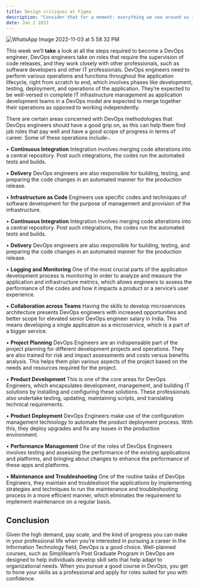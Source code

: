 ```yaml
---
title: Design critiques at Figma
description: "Consider that for a moment: everything we see around us is assumed to have had a cause and is contingent upon."
date: Jan 2 2021
---
```


![WhatsApp Image 2022-11-03 at 5 58 32 PM](https://user-images.githubusercontent.com/102603571/200245733-95be80af-d6c3-45a2-889a-d9c7b57c4e52.jpeg)

This week we’ll **take** a look at all the steps required to become a DevOps engineer, DevOps engineers take on roles that require the supervision of code releases, and they work closely with other professionals, such as software developers and other IT professionals. DevOps engineers need to perform various operations and functions throughout the application lifecycle, right from scratch to end, which involves phases like development, testing, deployment, and operations of the application. They’re expected to be well-versed in complete IT infrastructure management as application development teams in a DevOps model are expected to merge together their operations as opposed to working independently.

There are certain areas concerned with DevOps methodologies that DevOps engineers should have a good grip on, as this can help them find job roles that pay well and have a good scope of progress in terms of career. Some of these operations include-.

• **Continuous Integration**
Integration involves merging code alterations into a central repository. Post such integrations, the codes run the automated tests and builds.

• **Delivery**
DevOps engineers are also responsible for building, testing, and preparing the code changes in an automated manner for the production release.

• **Infrastructure as Code**
Engineers use specific codes and techniques of software development for the purpose of management and provision of the infrastructure.

• **Continuous Integration**
Integration involves merging code alterations into a central repository. Post such integrations, the codes run the automated tests and builds.

• **Delivery**
DevOps engineers are also responsible for building, testing, and preparing the code changes in an automated manner for the production release.

• **Logging and Monitoring**
One of the most crucial parts of the application development process is monitoring in order to analyze and measure the application and infrastructure metrics, which allows engineers to assess the performance of the codes and how it impacts a product or a service’s user experience.

•  **Collaboration across Teams**
Having the skills to develop microservices architecture presents DevOps engineers with increased opportunities and better scope for elevated senior DevOps engineer salary in India. This means developing a single application as a microservice, which is a part of a bigger service.

 •  **Project Planning**
DevOps Engineers are an indispensable part of the project planning for different development projects and operations. They are also trained for risk and impact assessments and costs versus benefits analysis. This helps them plan various aspects of the project based on the needs and resources required for the project.

•  **Product Development**
This is one of the core areas for DevOps Engineers, which encapsulates development, management, and building IT solutions by installing and configuring these solutions. These professionals also undertake testing, updating, maintaining scripts, and translating technical requirements.

•  **Product Deployment**
DevOps Engineers make use of the configuration management technology to automate the product deployment process. With this, they deploy upgrades and fix any issues in the production environment.

•  **Performance Management**
One of the roles of DevOps Engineers involves testing and assessing the performance of the existing applications and platforms, and bringing about changes to enhance the performance of these apps and platforms.

• **Maintenance and Troubleshooting**
One of the routine tasks of DevOps Engineers, they maintain and troubleshoot the applications by implementing strategies and techniques to run the maintenance and troubleshooting process in a more efficient manner, which eliminates the requirement to implement maintenance on a regular basis. 

## Conclusion
Given the high demand, pay scale, and the kind of progress you can make in your professional life when you’re interested in pursuing a career in the Information Technology field, DevOps is a good choice. Well-planned courses, such as Simplilearn’s Post Graduate Program in DevOps are designed to help individuals develop skill sets that help adapt to organizational needs. When you pursue a good course in DevOps, you get to hone your skills as a professional and apply for roles suited for you with confidence. 
